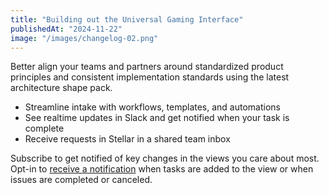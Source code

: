 ```yaml
---
title: "Building out the Universal Gaming Interface"
publishedAt: "2024-11-22"
image: "/images/changelog-02.png"
---
```


Better align your teams and partners around standardized product principles and consistent implementation standards using the latest architecture shape pack.

*   Streamline intake with workflows, templates, and automations
*   See realtime updates in Slack and get notified when your task is complete
*   Receive requests in Stellar in a shared team inbox

Subscribe to get notified of key changes in the views you care about most. Opt-in to [receive a notification](#0) when tasks are added to the view or when issues are completed or canceled.